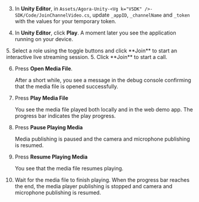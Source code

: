<PlatformWrapper platform="unity">
        
3. In **Unity Editor**, in `Assets/Agora-Unity-<Vg k="VSDK" />-SDK/Code/JoinChannelVideo.cs`, update `_appID`, `_channelName` and `_token` with the values for your temporary token.

4. In **Unity Editor**, click **Play**. A moment later you see the application running on your device.

<ProductWrapper product="interactive-live-streaming">
5. Select a role using the toggle buttons and click **Join** to start an interactive live streaming session.
</ProductWrapper>

<ProductWrapper product="video-calling">
5. Click **Join** to start a call.
</ProductWrapper>

6.  Press **Open Media File**.

    After a short while, you see a message in the debug console confirming that the media file is opened successfully.

7.  Press **Play Media File**

    You see the media file played both locally and in the web demo app. The progress bar indicates the play progress.

8.  Press **Pause Playing Media**

    Media publishing is paused and the camera and microphone publishing is resumed.

9.  Press **Resume Playing Media**

    You see that the media file resumes playing.

10.  Wait for the media file to finish playing. When the progress bar reaches the end, the media player publishing is stopped and camera and microphone publishing is resumed.
</PlatformWrapper>
